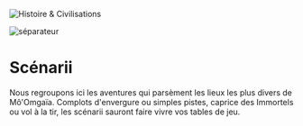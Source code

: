 ![Histoire & Civilisations](/articles_images/scenarii2.png#center)

![séparateur](/articles_images/lexique/separator.svg#center)

# Scénarii

Nous regroupons ici les aventures qui parsèment les lieux les plus divers de Mô'Omgaïa. Complots d'envergure ou simples pistes, caprice des Immortels ou vol à la tir, les scénarii sauront faire vivre vos tables de jeu.